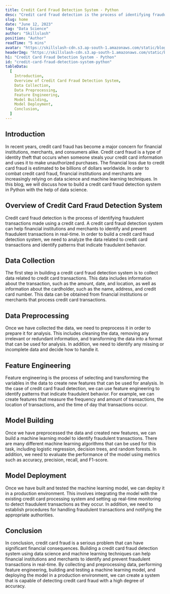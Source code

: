 ```yaml
---
title: Credit Card Fraud Detection System - Python
desc: "Credit card fraud detection is the process of identifying fraudulent transactions made using a credit card. A credit card fraud detection system can help financial institutions and merchants to identify and prevent fraudulent transactions in real-time..."
slug: home
date: "June 12, 2023"
tag: "Data Science"
author: "Skillslash"
position: "Author"
readTime: "5 mins"
avatar: "https://skillslash-cdn.s3.ap-south-1.amazonaws.com/static/blog/avatar-01.webp"
headerImg: "https://skillslash-cdn.s3.ap-south-1.amazonaws.com/static/blog/Credit-Card-Fraud-Detection-System%2B-python-29-05-2023.webp"
h1: "Credit Card Fraud Detection System - Python"
id: "credit-card-fraud-detection-system-python"
tableData:
  [
    Introduction,
    Overview of Credit Card Fraud Detection System,
    Data Collection,
    Data Preprocessing,
    Feature Engineering,
    Model Building,
    Model Deployment,
    Conclusion,
  ]
---
```


## Introduction

In recent years, credit card fraud has become a major concern for financial institutions, merchants, and consumers alike. Credit card fraud is a type of identity theft that occurs when someone steals your credit card information and uses it to make unauthorized purchases. The financial loss due to credit card fraud is estimated to be billions of dollars worldwide. In order to combat credit card fraud, financial institutions and merchants are increasingly relying on data science and machine learning techniques. In this blog, we will discuss how to build a credit card fraud detection system in Python with the help of data science.

## Overview of Credit Card Fraud Detection System

Credit card fraud detection is the process of identifying fraudulent transactions made using a credit card. A credit card fraud detection system can help financial institutions and merchants to identify and prevent fraudulent transactions in real-time. In order to build a credit card fraud detection system, we need to analyze the data related to credit card transactions and identify patterns that indicate fraudulent behavior.

## Data Collection

The first step in building a credit card fraud detection system is to collect data related to credit card transactions. This data includes information about the transaction, such as the amount, date, and location, as well as information about the cardholder, such as the name, address, and credit card number. This data can be obtained from financial institutions or merchants that process credit card transactions.

## Data Preprocessing

Once we have collected the data, we need to preprocess it in order to prepare it for analysis. This includes cleaning the data, removing any irrelevant or redundant information, and transforming the data into a format that can be used for analysis. In addition, we need to identify any missing or incomplete data and decide how to handle it.

## Feature Engineering

Feature engineering is the process of selecting and transforming the variables in the data to create new features that can be used for analysis. In the case of credit card fraud detection, we can use feature engineering to identify patterns that indicate fraudulent behavior. For example, we can create features that measure the frequency and amount of transactions, the location of transactions, and the time of day that transactions occur.

## Model Building

Once we have preprocessed the data and created new features, we can build a machine learning model to identify fraudulent transactions. There are many different machine learning algorithms that can be used for this task, including logistic regression, decision trees, and random forests. In addition, we need to evaluate the performance of the model using metrics such as accuracy, precision, recall, and F1-score.

## Model Deployment

Once we have built and tested the machine learning model, we can deploy it in a production environment. This involves integrating the model with the existing credit card processing system and setting up real-time monitoring to detect fraudulent transactions as they occur. In addition, we need to establish procedures for handling fraudulent transactions and notifying the appropriate authorities.

## Conclusion

In conclusion, credit card fraud is a serious problem that can have significant financial consequences. Building a credit card fraud detection system using data science and machine learning techniques can help financial institutions and merchants to identify and prevent fraudulent transactions in real-time. By collecting and preprocessing data, performing feature engineering, building and testing a machine learning model, and deploying the model in a production environment, we can create a system that is capable of detecting credit card fraud with a high degree of accuracy.
